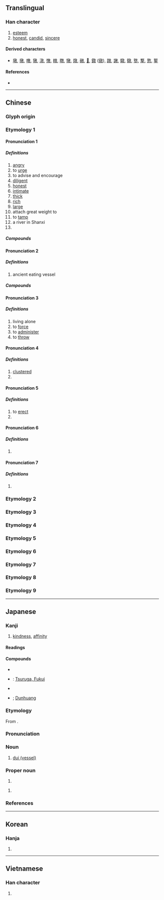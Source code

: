 {{character info/new}}
==Translingual==

===Han character===
{{Han char|rn=66|rad=攴|as=08|sn=12|four=08440|canj=YDOK|ids=⿰享攵}}

# [[esteem]]
# [[honest]], [[candid]], [[sincere]]

====Derived characters====
* [[墩]], [[撴]], [[噋]], [[獤]], [[潡]], [[憞]], [[橔]], [[暾]], [[犜]], [[燉]], [[礅]], [[𧝋]], [[鐓]] ([[镦]]), [[蹾]], [[譈]], [[驐]], [[鷻]], [[墪]], [[撉]], [[憝]], [[鐜]]

====References====
* {{Han ref|kx=0473.080|dkj=13276|dj=0826.100|hdz=21468.010|uh=6566|ud=25958|bh=B4B0|bd=46256}}

----

==Chinese==
{{zh-forms}}

===Glyph origin===
{{Han etym}}

===Etymology 1===

====Pronunciation 1====
{{zh-pron
|m=dūn
|c=deon6
|h=pfs=
|md=
|mn=tun
|w=
|mc=2
|oc=2+3,3
|cat=a,v,pn
}}

=====Definitions=====
{{zh-hanzi}}

# [[angry]]
# to [[urge]]
# to advise and encourage
# [[diligent]]
# [[honest]]
# [[intimate]]
# [[thick]]
# [[rich]]
# [[large]]
# attach great weight to
# to [[tamp]]
# a river in Shanxi
# {{surname|lang=zh}}

=====Compounds=====
{{zh-der|厚厚敦敦|培敦|倫敦宣言|京斯敦|倫敦|可敦|倫敦鐵塔|克敦孝行|可賀敦|倫敦影展|敦煌曲子|敦請|敦打|敦厚|敦仁|敦實|敦煌石室|敦搠|敦囑|敦煌|渾敦|敦樸|敦聘|敦煌壁畫|敦坐|敦品勵學|敦倫|敦世厲俗|敦蹄刷腳|溫柔敦厚|摩敦|王敦擊壺|敦煌石窟|敦促|敦敦實實|敦風厲俗|敦序|敦親睦鄰|敦睦|陪敦|開普敦|鄧虜淪敦}}

====Pronunciation 2====
{{zh-pron
|m=duì
|c=deoi3,deoi6
|cat=n
}}

=====Definitions=====
{{zh-hanzi}}

# ancient eating vessel

=====Compounds=====
{{zh-der|敦槃}}

====Pronunciation 3====
{{zh-pron
|m=duī
|c=deoi1
|mc=1
|oc=1,1
|cat=a,v
}}

=====Definitions=====
{{zh-hanzi}}

# living alone
# to [[force]]
# to [[administer]]
# to [[throw]]

====Pronunciation 4====
{{zh-pron
|m=tuán
|c=tyun4
|mc=3
|oc=n,2
|cat=a
}}

=====Definitions=====
{{zh-hanzi}}

# [[clustered]]
# {{zh-alt-form|團}}

====Pronunciation 5====
{{zh-pron
|m=dùn
|mc=4
|cat=v,n
}}

=====Definitions=====
{{zh-hanzi}}

# to [[erect]]
# {{zh-alt-form|墩}}

====Pronunciation 6====
{{zh-pron
|m=dùn
|c=deon6
|cat=a
}}

=====Definitions=====
{{zh-hanzi}}

# {{zh-only|混敦}}

====Pronunciation 7====
{{zh-pron
|m=tūn
|cat=n
}}

=====Definitions=====
{{zh-hanzi}}

# {{zh-only|敦恨}}

===Etymology 2===
{{zh-see|雕|v}}

===Etymology 3===
{{zh-see|燾|v}}

===Etymology 4===
{{zh-see|淳|v}}

===Etymology 5===
{{zh-see|屯|v}}

===Etymology 6===
{{zh-see|墩|ss}}

===Etymology 7===
{{zh-see|礅|ss}}

===Etymology 8===
{{zh-see|蹾|ss}}

===Etymology 9===
{{zh-see|撉|ss}}

----

==Japanese==

===Kanji===
{{ja-kanji|grade=|rs=攴08}}

# [[kindness]], [[affinity]]

====Readings====
{{ja-readings
|goon=とん, たい
|kanon=とん, たい
|kanyoon=つい
|kun=あつ-い
|nanori=あつし, つとむ
}}

====Compounds====
{{der-top|Compounds}}
* {{ja-r|敦盛|あつもり}}
* {{ja-r|敦賀|^つるが}}: [[w:Tsuruga, Fukui|Tsuruga, Fukui]]
* {{ja-r|敦厚|とんこう}}
* {{ja-r|敦煌|^とんこう}}; [[w:Dunhuang|Dunhuang]]
{{der-bottom}}

===Etymology===
{{ja-kanjitab|たい|yomi=o}}
From {{etyl|ltc|ja|sort=たい}} {{m|zh|敦|tr=twoj}}.

===Pronunciation===
{{ja-pron|yomi=o|たい|acc=1|acc_ref=DJR}}

===Noun===
{{ja-noun|たい}}

# [[w:dui (vessel)|dui (vessel)]]

===Proper noun===
{{ja-pos|あつし|proper}}

# {{given name|male|lang=ja|sort=あつし}}

{{ja-pos|つとむ|proper}}

# {{given name|male|lang=ja|sort=つとむ}}

===References===
<references/>

----

==Korean==

===Hanja===
{{ko-hanja|hangeul=[[돈]], [[퇴]]|eumhun=|rv=don, toe|mr=ton, t'oe|y=ton, thoy}}

# {{defn|lang=ko|sort=攴08}}

----

==Vietnamese==

===Han character===
{{vi-hantu|[[đôn]], [[đon]], [[gion]], [[ton]], [[xôn]], [[xun]], [[dôn]], [[đùn]], [[giôn]], [[nhật]]|rs=攴08}}

# {{defn|lang=vi|sort=攴08}}